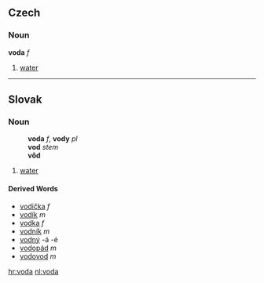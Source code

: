 ==Czech==
===Noun===
'''voda''' ''f''
#[[water]]

----

==Slovak==
===Noun===
:'''voda''' ''f'', '''vody''' ''pl''
:'''vod''' ''stem''
:'''vôd''' ''{{genpl}}''
:{{decpat}} {{zena}}
# [[water]]
====Derived Words====
* [[vodička]] ''f''
* [[vodík#Slovak|vodík]] ''m''
* [[vodka#Slovak|vodka]] ''f''
* [[vodník#Slovak|vodník]] ''m''
* [[vodný]] -á -é
* [[vodopád#Slovak|vodopád]] ''m''
* [[vodovod#Slovak|vodovod]] ''m''

[[hr:voda]]
[[nl:voda]]
